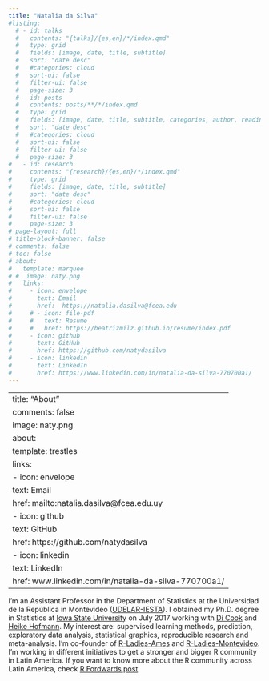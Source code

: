 ```yaml
---
title: "Natalia da Silva"
#listing:
  # - id: talks
  #   contents: "{talks}/{es,en}/*/index.qmd"
  #   type: grid
  #   fields: [image, date, title, subtitle]
  #   sort: "date desc"
  #   #categories: cloud
  #   sort-ui: false
  #   filter-ui: false
  #   page-size: 3
  # - id: posts
  #   contents: posts/**/*/index.qmd
  #   type: grid
  #   fields: [image, date, title, subtitle, categories, author, reading-time]  
  #   sort: "date desc"
  #   #categories: cloud
  #   sort-ui: false
  #   filter-ui: false
  #   page-size: 3
#   - id: research
#     contents: "{research}/{es,en}/*/index.qmd"
#     type: grid
#     fields: [image, date, title, subtitle]
#     sort: "date desc"
#     #categories: cloud
#     sort-ui: false
#     filter-ui: false
#     page-size: 3    
# page-layout: full
# title-block-banner: false
# comments: false
# toc: false
# about:
#   template: marquee
# #  image: naty.png
#   links:
#     - icon: envelope
#       text: Email
#       href:  https://natalia.dasilva@fcea.edu
#     # - icon: file-pdf
#     #   text: Resume
#     #   href: https://beatrizmilz.github.io/resume/index.pdf  
#     - icon: github
#       text: GitHub
#       href: https://github.com/natydasilva
#     - icon: linkedin
#       text: LinkedIn
#       href: https://www.linkedin.com/in/natalia-da-silva-770700a1/
---
```


<!-- ## Textos/Posts -->

<!-- ::: {#posts} -->

<!-- ::: -->

<!-- ## Presentations/Presentaciones -->

<!-- [ See all talks here!/ Mira todas las charlas aquí!](/talks/index.html) -->

<!-- ::: {#talks} -->

<!-- ::: -->

<!-- ## Research/Investigación -->

<!-- ::: {#research} -->

<!-- ::: -->

---
title: "About"
comments: false
image: naty.png
about:
  template: trestles
  links:
    - icon: envelope
      text: Email
      href: mailto:natalia.dasilva@fcea.edu.uy
    - icon: github
      text: GitHub
      href: https://github.com/natydasilva
    - icon: linkedin
      text: LinkedIn
      href: www.linkedin.com/in/natalia-da-silva-770700a1/ 
---

<!-- <center> -->

<!-- ::: {.btn-group role="group" aria-label="About"} -->

<!-- <a href="about.html"> <button type="button" class="btn btn-primary me-md-2 btn-sm">English</button></a> <a href="about-es.html"><button type="button" class="btn btn-primary me-md-2 btn-sm">Español</button></a> -->

<!-- ::: -->

<!-- </center> -->

::: {#hero-heading}
I'm an Assistant Professor in the Department of Statistics at the Universidad de la República in Montevideo ([UDELAR-IESTA](http://www.iesta.edu.uy)). I obtained my Ph.D. degree in Statistics at [Iowa State University](https://www.iastate.edu) on July 2017 working with [Di Cook](http://www.dicook.org) and [Heike Hofmann](http://hofmann.public.iastate.edu/index.html). My interest are: supervised learning methods, prediction, exploratory data analysis, statistical graphics, reproducible research and meta-analysis. I'm co-founder of [R-Ladies-Ames](https://www.meetup.com/R-Ladies-Ames/) and [R-Ladies-Montevideo](https://www.meetup.com/rladies-montevideo/). I'm working in different initiatives to get a stronger and bigger R community in Latin America. If you want to know more about the R community across Latin America, check [R Fordwards post](http://forwards.github.io/blog/2018/02/05/r-in-latin-america/).
:::
